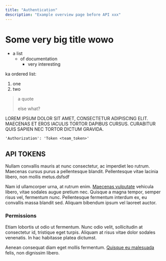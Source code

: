 ```yaml
---
title: "Authentication"
description: "Example overview page before API xxx"
---
```


# Some very big title wowo 

- a list
  - of documentation
    - very interesting

ka ordered list:

1. one
2. two

> a quote
>
> else what?

LOREM IPSUM DOLOR SIT AMET, CONSECTETUR ADIPISCING ELIT. MAECENAS ET EROS IACULIS TORTOR DAPIBUS CURSUS. CURABITUR QUIS SAPIEN NEC TORTOR DICTUM GRAVIDA.

```
'Authorization': 'Token <team_token>'
```

## API TOKENS

Nullam convallis mauris at nunc consectetur, ac imperdiet leo rutrum. Maecenas cursus purus a pellentesque blandit. Pellentesque vitae lacinia libero, non mollis metus.dsfsdf

Nam id ullamcorper urna, at rutrum enim. [Maecenas vulputate](/introduction) vehicula libero, vitae sodales augue pretium nec. Quisque a magna tempor, semper risus vel, fermentum nunc. Pellentesque fermentum interdum ex, eu convallis massa blandit sed. Aliquam bibendum ipsum vel laoreet auctor.

### Permissions

Etiam lobortis ut odio ut fermentum. Nunc odio velit, sollicitudin at consectetur id, tristique eget turpis. Aliquam at risus vitae dolor sodales venenatis. In hac habitasse platea dictumst.

Aenean consequat diam eget mollis fermentum. [Quisque eu malesuada](/introduction) felis, non dignissim libero.